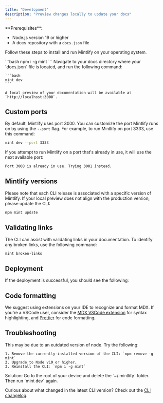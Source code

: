 ```yaml
---
title: "Development"
description: "Preview changes locally to update your docs"
---
```


<Info>
  **Prerequisites**:

  - Node.js version 19 or higher
  - A docs repository with a `docs.json` file
</Info>

Follow these steps to install and run Mintlify on your operating system.

<Steps>
  <Step title="Install the Mintlify CLI">
    ```bash
    npm i -g mint
    ```
  </Step>
  <Step title="Preview locally">
    Navigate to your docs directory where your `docs.json` file is located, and run the following command:

    ```bash
    mint dev
    ```

    A local preview of your documentation will be available at `http://localhost:3000`.
  </Step>
</Steps>

## Custom ports

By default, Mintlify uses port 3000. You can customize the port Mintlify runs on by using the `--port` flag. For example, to run Mintlify on port 3333, use this command:

```bash
mint dev --port 3333
```

If you attempt to run Mintlify on a port that's already in use, it will use the next available port:

```md
Port 3000 is already in use. Trying 3001 instead.
```

## Mintlify versions

Please note that each CLI release is associated with a specific version of Mintlify. If your local preview does not align with the production version, please update the CLI:

```bash
npm mint update
```

## Validating links

The CLI can assist with validating links in your documentation. To identify any broken links, use the following command:

```bash
mint broken-links
```

## Deployment

If the deployment is successful, you should see the following:

## Code formatting

We suggest using extensions on your IDE to recognize and format MDX. If you're a VSCode user, consider the [MDX VSCode extension](https://marketplace.visualstudio.com/items?itemName=unifiedjs.vscode-mdx) for syntax highlighting, and [Prettier](https://marketplace.visualstudio.com/items?itemName=esbenp.prettier-vscode) for code formatting.

## Troubleshooting

<AccordionGroup>
  <Accordion title='Error: Could not load the "sharp" module using the darwin-arm64 runtime'>
    This may be due to an outdated version of node. Try the following:

    1. Remove the currently-installed version of the CLI: `npm remove -g mint`
    2. Upgrade to Node v19 or higher.
    3. Reinstall the CLI: `npm i -g mint`
  </Accordion>
  <Accordion title="Issue: Encountering an unknown error">
    Solution: Go to the root of your device and delete the `~/.mintlify` folder. Then run `mint dev` again.
  </Accordion>
</AccordionGroup>

Curious about what changed in the latest CLI version? Check out the [CLI changelog](https://www.npmjs.com/package/mintlify?activeTab=versions).